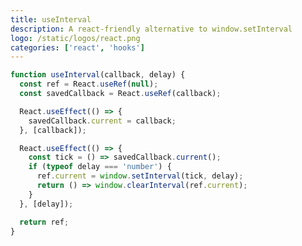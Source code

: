 ```yaml
---
title: useInterval
description: A react-friendly alternative to window.setInterval
logo: /static/logos/react.png
categories: ['react', 'hooks']
---
```


```js:use-interval.ts
function useInterval(callback, delay) {
  const ref = React.useRef(null);
  const savedCallback = React.useRef(callback);

  React.useEffect(() => {
    savedCallback.current = callback;
  }, [callback]);

  React.useEffect(() => {
    const tick = () => savedCallback.current();
    if (typeof delay === 'number') {
      ref.current = window.setInterval(tick, delay);
      return () => window.clearInterval(ref.current);
    }
  }, [delay]);

  return ref;
}
```
